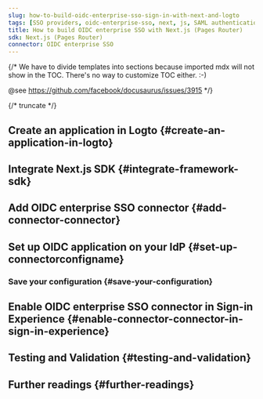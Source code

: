 ```yaml
---
slug: how-to-build-oidc-enterprise-sso-sign-in-with-next-and-logto
tags: [SSO providers, oidc-enterprise-sso, next, js, SAML authentication, enterprise login, SSO login]
title: How to build OIDC enterprise SSO with Next.js (Pages Router)
sdk: Next.js (Pages Router)
connector: OIDC enterprise SSO
---
```


{/*
  We have to divide templates into sections because imported mdx will not show in the TOC.
  There's no way to customize TOC either. :-)

  @see https://github.com/facebook/docusaurus/issues/3915
*/}




{/* truncate */}

<Intro connector={connector} sdk="Next.js (Pages Router)" link="https://nextjs.org" />

## Create an application in Logto \{#create-an-application-in-logto}

<CreateApplication type="Traditional web" framework="Next.js" />

## Integrate Next.js SDK \{#integrate-framework-sdk}

<IntegrateSdk />

## Add OIDC enterprise SSO connector \{#add-connector-connector}

<AddSsoConnector framework="Next.js" />

## Set up OIDC application on your IdP \{#set-up-connectorconfigname}

<ConnectorGuide />

### Save your configuration \{#save-your-configuration}

<SaveYourConfiguration connector={connector} />

## Enable OIDC enterprise SSO connector in Sign-in Experience \{#enable-connector-connector-in-sign-in-experience}

<EnableSsoConnector />

## Testing and Validation \{#testing-and-validation}

<TestingAndValidation connector={connector} sdk="Next.js (Pages Router)" />

## Further readings \{#further-readings}

<FurtherReadings />
